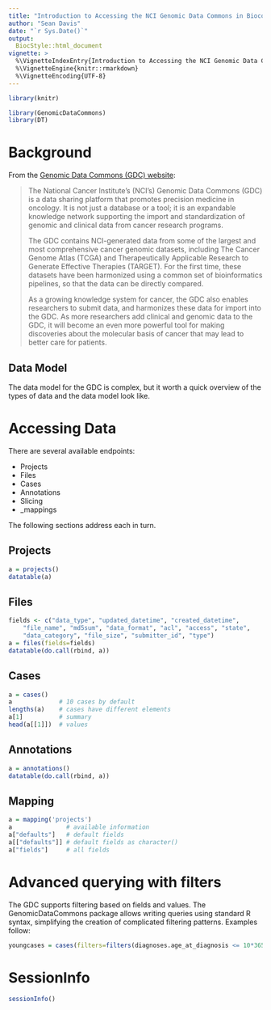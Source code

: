 ```yaml
---
title: "Introduction to Accessing the NCI Genomic Data Commons in Bioconductor"
author: "Sean Davis"
date: "`r Sys.Date()`"
output: 
  BiocStyle::html_document
vignette: >
  %\VignetteIndexEntry{Introduction to Accessing the NCI Genomic Data Commons in Bioconductor}
  %\VignetteEngine{knitr::rmarkdown}
  %\VignetteEncoding{UTF-8}
---
```


```r
library(knitr)
```

```r
library(GenomicDataCommons)
library(DT)
```

# Background

From the [Genomic Data Commons (GDC) website](https://gdc.nci.nih.gov/about-gdc):

> The National Cancer Institute's (NCI's) Genomic Data Commons (GDC)
> is a data sharing platform that promotes precision medicine in
> oncology. It is not just a database or a tool; it is an expandable
> knowledge network supporting the import and standardization of
> genomic and clinical data from cancer research programs.
>
> The GDC contains NCI-generated data from some of the largest and
> most comprehensive cancer genomic datasets, including The Cancer
> Genome Atlas (TCGA) and Therapeutically Applicable Research to
> Generate Effective Therapies (TARGET). For the first time, these
> datasets have been harmonized using a common set of bioinformatics
> pipelines, so that the data can be directly compared.
>
> As a growing knowledge system for cancer, the GDC also enables
> researchers to submit data, and harmonizes these data for import
> into the GDC. As more researchers add clinical and genomic data to
> the GDC, it will become an even more powerful tool for making
> discoveries about the molecular basis of cancer that may lead to
> better care for patients.

## Data Model

The data model for the GDC is complex, but it worth a quick overview
of the types of data and the data model look like.

# Accessing Data

There are several available endpoints:

- Projects
- Files
- Cases
- Annotations
- Slicing
- _mappings

The following sections address each in turn.

## Projects

```r
a = projects()
datatable(a)
```

## Files

```r
fields <- c("data_type", "updated_datetime", "created_datetime",
    "file_name", "md5sum", "data_format", "acl", "access", "state",
    "data_category", "file_size", "submitter_id", "type")
a = files(fields=fields)
datatable(do.call(rbind, a))
```

## Cases

```r
a = cases()
a             # 10 cases by default
lengths(a)    # cases have different elements
a[1]          # summary
head(a[[1]])  # values
```

## Annotations

```r
a = annotations()
datatable(do.call(rbind, a))
```

## Mapping

```r
a = mapping('projects')
a               # available information
a["defaults"]   # default fields
a[["defaults"]] # default fields as character()
a["fields"]     # all fields
```

# Advanced querying with filters

The GDC supports filtering based on fields and values. The GenomicDataCommons 
package allows writing queries using standard R syntax, simplifying the
creation of complicated filtering patterns. Examples follow:

```r
youngcases = cases(filters=filters(diagnoses.age_at_diagnosis <= 10*365,endpoint='cases'))
```

# SessionInfo

```r
sessionInfo()
```
